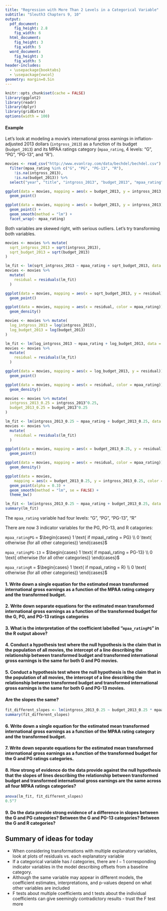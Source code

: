 ```yaml
---
title: "Regression with More Than 2 Levels in a Categorical Variable"
subtitle: "Sleuth3 Chapters 9, 10"
output:
  pdf_document:
    fig_height: 2.8
    fig_width: 6
  html_document:
    fig_height: 3
    fig_width: 5
  word_document:
    fig_height: 3
    fig_width: 5
header-includes:
  - \usepackage{booktabs}
  - \usepackage{vwcol}
geometry: margin=0.5in
---
```


```r
knitr::opts_chunk$set(cache = FALSE)
library(ggplot2)
library(readr)
library(dplyr)
library(gridExtra)
options(width = 100)
```

#### Example

Let's look at modeling a movie's international gross earnings in inflation-adjusted 2013 dollars (`intgross_2013`) as a function of its budget (`budget_2013`) and its MPAA ratings category (`mpaa_rating`, 4 levels: "G", "PG", "PG-13", and "R").

```r
movies <- read_csv("http://www.evanlray.com/data/bechdel/bechdel.csv") %>%
  filter(mpaa_rating %in% c("G", "PG", "PG-13", "R"),
    !is.na(intgross_2013),
    !is.na(budget_2013)) %>%
  select("year", "title", "intgross_2013", "budget_2013", "mpaa_rating")
```

```r
ggplot(data = movies, mapping = aes(x = budget_2013, y = intgross_2013, color = mpaa_rating)) +
  geom_point()
```

```r
ggplot(data = movies, mapping = aes(x = budget_2013, y = intgross_2013)) +
  geom_point() +
  geom_smooth(method = "lm") +
  facet_wrap(~ mpaa_rating)
```

\newpage

Both variables are skewed right, with serious outliers.  Let's try transforming both variables.

```r
movies <- movies %>% mutate(
  sqrt_intgross_2013 = sqrt(intgross_2013),
  sqrt_budget_2013 = sqrt(budget_2013)
)
```

```r
lm_fit <- lm(sqrt_intgross_2013 ~ mpaa_rating + sqrt_budget_2013, data = movies)
movies <- movies %>%
  mutate(
    residual = residuals(lm_fit)
  )

ggplot(data = movies, mapping = aes(x = sqrt_budget_2013, y = residual)) +
  geom_point()

ggplot(data = movies, mapping = aes(x = residual, color = mpaa_rating)) +
  geom_density()
```

\newpage

```r
movies <- movies %>% mutate(
  log_intgross_2013 = log(intgross_2013),
  log_budget_2013 = log(budget_2013)
)
```

```r
lm_fit <- lm(log_intgross_2013 ~ mpaa_rating + log_budget_2013, data = movies)
movies <- movies %>%
  mutate(
    residual = residuals(lm_fit)
  )

ggplot(data = movies, mapping = aes(x = log_budget_2013, y = residual)) +
  geom_point()

ggplot(data = movies, mapping = aes(x = residual, color = mpaa_rating)) +
  geom_density()
```

\newpage

```r
movies <- movies %>% mutate(
  intgross_2013_0.25 = intgross_2013^0.25,
  budget_2013_0.25 = budget_2013^0.25
)
```

```r
lm_fit <- lm(intgross_2013_0.25 ~ mpaa_rating + budget_2013_0.25, data = movies)
movies <- movies %>%
  mutate(
    residual = residuals(lm_fit)
  )

ggplot(data = movies, mapping = aes(x = budget_2013_0.25, y = residual)) +
  geom_point()

ggplot(data = movies, mapping = aes(x = residual, color = mpaa_rating)) +
  geom_density()
```

\newpage

```r
ggplot(data = movies,
    mapping = aes(x = budget_2013_0.25, y = intgross_2013_0.25, color = mpaa_rating, shape = mpaa_rating)) +
  geom_point(alpha = 0.3) +
  geom_smooth(method = "lm", se = FALSE) +
  theme_bw()
```

```r
lm_fit <- lm(intgross_2013_0.25 ~ mpaa_rating + budget_2013_0.25, data = movies)
summary(lm_fit)
```

The `mpaa_rating` variable had four levels: "G", "PG", "PG-13", "R"

There are now 3 indicator variables for the PG, PG-13, and R catagories:

`mpaa_ratingPG` = $\begin{cases} 1 \text{ if mpaa\_rating = PG} \\ 0 \text{ otherwise (for all other categories)} \end{cases}$

`mpaa_ratingPG-13` = $\begin{cases} 1 \text{ if mpaa\_rating = PG-13} \\ 0 \text{ otherwise (for all other categories)} \end{cases}$

`mpaa_ratingR` = $\begin{cases} 1 \text{ if mpaa\_rating = R} \\ 0 \text{ otherwise (for all other categories)} \end{cases}$

\newpage

#### 1. Write down a single equation for the estimated mean transformed international gross earnings as a function of the MPAA rating category and the transformed budget.

\vspace{3cm}

#### 2. Write down separate equations for the estimated mean transformed international gross earnings as a function of the transformed budget for the G, PG, and PG-13 ratings categories

\vspace{4cm}

#### 3. What is the interpretation of the coefficient labelled "`mpaa_ratingPG`" in the R output above?

\vspace{3cm}

#### 4. Conduct a hypothesis test where the null hypothesis is the claim that in the population of all movies, the intercept of a line describing the relationship between transformed budget and transformed international gross earnings is the same for both G and PG movies.

\vspace{4cm}

#### 5. Conduct a hypothesis test where the null hypothesis is the claim that in the population of all movies, the intercept of a line describing the relationship between transformed budget and transformed international gross earnings is the same for both G and PG-13 movies.

\newpage

#### Are the slopes the same?

```r
fit_different_slopes <- lm(intgross_2013_0.25 ~ budget_2013_0.25 * mpaa_rating, data = movies)
summary(fit_different_slopes)
```

#### 6. Write down a single equation for the estimated mean transformed international gross earnings as a function of the MPAA rating category and the transformed budget.

\vspace{4cm}

#### 7. Write down separate equations for the estimated mean transformed international gross earnings as a function of the transformed budget for the G and PG ratings categories.

\newpage

#### 8. How strong of evidence do the data provide against the null hypothesis that the slopes of lines describing the relationship between transformed budget and transformed international gross earnings are the same across all four MPAA ratings categories?

```r
anova(lm_fit, fit_different_slopes)
0.5^7
```

\vspace{4cm}

#### 9. Do the data provide strong evidence of a difference in slopes between the G and PG categories?  Between the G and PG-13 categories?  Between the G and R categories?

\vspace{7cm}

## Summary of ideas for today

 * When considering transformations with multiple explanatory variables, look at plots of residuals vs. each explanatory variable
 * If a categorical variable has $I$ categories, there are $I - 1$ corresponding indicator variables in the model describing offsets from a baseline category.
 * Although the same variable may appear in different models, the coefficient estimates, interpretations, and p-values depend on what other variables are included
 * F tests about multiple coefficients and t tests about the individual coefficients can give seemingly contradictory results - trust the F test more



